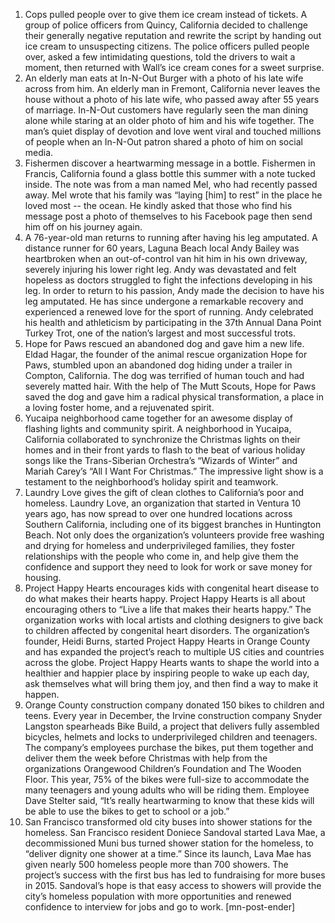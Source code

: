 1. Cops pulled people over to give them ice cream instead of tickets.
A group of police officers from Quincy, California decided to challenge their generally negative reputation and rewrite the script by handing out ice cream to unsuspecting citizens. The police officers pulled people over, asked a few intimidating questions, told the drivers to wait a moment, then returned with Wall’s ice cream cones for a sweet surprise.
2. An elderly man eats at In-N-Out Burger with a photo of his late wife across from him.
An elderly man in Fremont, California never leaves the house without a photo of his late wife, who passed away after 55 years of marriage. In-N-Out customers have regularly seen the man dining alone while staring at an older photo of him and his wife together. The man’s quiet display of devotion and love went viral and touched millions of people when an In-N-Out patron shared a photo of him on social media.
3. Fishermen discover a heartwarming message in a bottle.
Fishermen in Francis, California found a glass bottle this summer with a note tucked inside. The note was from a man named Mel, who had recently passed away. Mel wrote that his family was “laying [him] to rest” in the place he loved most -- the ocean. He kindly asked that those who find his message post a photo of themselves to his Facebook page then send him off on his journey again.
4. A 76-year-old man returns to running after having his leg amputated.
A distance runner for 60 years, Laguna Beach local Andy Bailey was heartbroken when an out-of-control van hit him in his own driveway, severely injuring his lower right leg. Andy was devastated and felt hopeless as doctors struggled to fight the infections developing in his leg. In order to return to his passion, Andy made the decision to have his leg amputated. He has since undergone a remarkable recovery and experienced a renewed love for the sport of running. Andy celebrated his health and athleticism by participating in the 37th Annual Dana Point Turkey Trot, one of the nation’s largest and most successful trots.
5. Hope for Paws rescued an abandoned dog and gave him a new life.
Eldad Hagar, the founder of the animal rescue organization Hope for Paws, stumbled upon an abandoned dog hiding under a trailer in Compton, California. The dog was terrified of human touch and had severely matted hair. With the help of The Mutt Scouts, Hope for Paws saved the dog and gave him a radical physical transformation, a place in a loving foster home, and a rejuvenated spirit.
6. Yucaipa neighborhood came together for an awesome display of flashing lights and community spirit.
A neighborhood in Yucaipa, California collaborated to synchronize the Christmas lights on their homes and in their front yards to flash to the beat of various holiday songs like the Trans-Siberian Orchestra’s “Wizards of Winter” and Mariah Carey’s “All I Want For Christmas.” The impressive light show is a testament to the neighborhood’s holiday spirit and teamwork.
7. Laundry Love gives the gift of clean clothes to California’s poor and homeless.
Laundry Love, an organization that started in Ventura 10 years ago, has now spread to over one hundred locations across Southern California, including one of its biggest branches in Huntington Beach. Not only does the organization’s volunteers provide free washing and drying for homeless and underprivileged families, they foster relationships with the people who come in, and help give them the confidence and support they need to look for work or save money for housing.
8. Project Happy Hearts encourages kids with congenital heart disease to do what makes their hearts happy.
Project Happy Hearts is all about encouraging others to “Live a life that makes their hearts happy.” The organization works with local artists and clothing designers to give back to children affected by congenital heart disorders. The organization’s founder, Heidi Burns, started Project Happy Hearts in Orange County and has expanded the project’s reach to multiple US cities and countries across the globe. Project Happy Hearts wants to shape the world into a healthier and happier place by inspiring people to wake up each day, ask themselves what will bring them joy, and then find a way to make it happen.
9. Orange County construction company donated 150 bikes to children and teens.
Every year in December, the Irvine construction company Snyder Langston spearheads Bike Build, a project that delivers fully assembled bicycles, helmets and locks to underprivileged children and teenagers. The company’s employees purchase the bikes, put them together and deliver them the week before Christmas with help from the organizations Orangewood Children’s Foundation and The Wooden Floor. This year, 75% of the bikes were full-size to accommodate the many teenagers and young adults who will be riding them. Employee Dave Stelter said, “It’s really heartwarming to know that these kids will be able to use the bikes to get to school or a job.”
10. San Francisco transformed old city buses into shower stations for the homeless.
San Francisco resident Doniece Sandoval started Lava Mae, a decommissioned Muni bus turned shower station for the homeless, to “deliver dignity one shower at a time.” Since its launch, Lava Mae has given nearly 500 homeless people more than 700 showers. The project’s success with the first bus has led to fundraising for more buses in 2015. Sandoval’s hope is that easy access to showers will provide the city’s homeless population with more opportunities and renewed confidence to interview for jobs and go to work. [mn-post-ender]